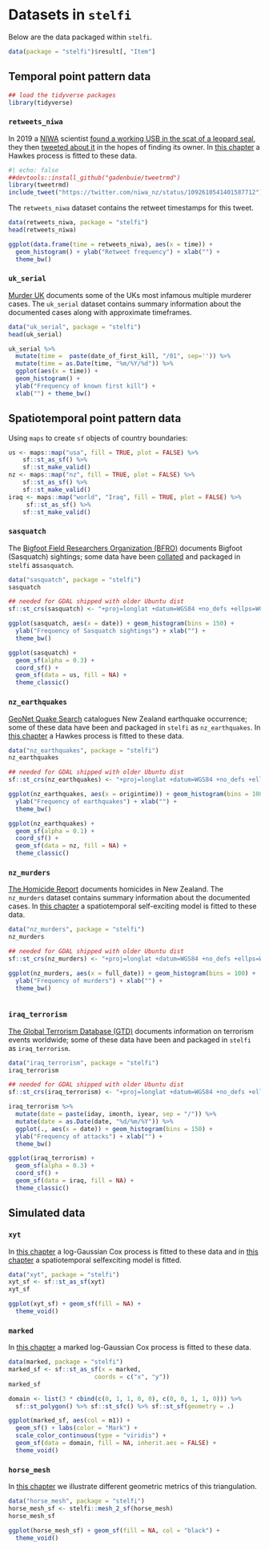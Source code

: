 # Datasets in `stelfi` {#data}

Below are the data packaged within `stelfi`.

```r
data(package = "stelfi")$result[, "Item"]
```


## Temporal point pattern data


```r
## load the tidyverse packages
library(tidyverse)
```

### `retweets_niwa`  {-}

In 2019 a [NIWA](https://niwa.co.nz/) scientist [found a working USB in the scat of a leopard seal](https://www.nzherald.co.nz/nz/news/article.cfm?c_id=1&objectid=12201147), they then [tweeted about it](https://twitter.com/niwa_nz/status/1092610541401587712) in the hopes of finding its owner. In [this chapter](#hawkes) a Hawkes process is fitted to these data.

```r
#| echo: false
##devtools::install_github("gadenbuie/tweetrmd")
library(tweetrmd)
include_tweet("https://twitter.com/niwa_nz/status/1092610541401587712")
```

The `retweets_niwa` dataset contains the retweet timestamps for this tweet.

```r
data(retweets_niwa, package = "stelfi")
head(retweets_niwa)
```


```r
ggplot(data.frame(time = retweets_niwa), aes(x = time)) + 
  geom_histogram() + ylab("Retweet frequency") + xlab("") +
  theme_bw()

```


### `uk_serial`  {-}

[Murder UK](http://www.murderuk.com/) documents some of the UKs most infamous multiple murderer cases. The `uk_serial` dataset contains summary information about the documented cases along with approximate timeframes.

```r
data("uk_serial", package = "stelfi")
head(uk_serial)
```


```r
uk_serial %>%
  mutate(time =  paste(date_of_first_kill, "/01", sep='')) %>%
  mutate(time = as.Date(time, "%m/%Y/%d")) %>%
  ggplot(aes(x = time)) + 
  geom_histogram() + 
  ylab("Frequency of known first kill") + 
  xlab("") + theme_bw()

```



## Spatiotemporal point pattern data



Using `maps` to create `sf` objects of country boundaries:

```r
us <- maps::map("usa", fill = TRUE, plot = FALSE) %>%
    sf::st_as_sf() %>%
    sf::st_make_valid()
nz <- maps::map("nz", fill = TRUE, plot = FALSE) %>%
    sf::st_as_sf() %>%
    sf::st_make_valid()
iraq <- maps::map("world", "Iraq", fill = TRUE, plot = FALSE) %>%
     sf::st_as_sf() %>%
    sf::st_make_valid()
```

### `sasquatch`  {-}

The [Bigfoot Field Researchers Organization (BFRO)](https://www.bfro.net/) documents Bigfoot (Sasquatch) sightings; some data have been [collated](https://data.world/timothyrenner/bfro-sightings-data) and packaged in `stelfi` as`sasquatch`.

```r
data("sasquatch", package = "stelfi")
sasquatch
```

```r
## needed for GDAL shipped with older Ubuntu dist
sf::st_crs(sasquatch) <- "+proj=longlat +datum=WGS84 +no_defs +ellps=WGS84 +towgs84=0,0,0" 
```

```r
ggplot(sasquatch, aes(x = date)) + geom_histogram(bins = 150) +
  ylab("Frequency of Sasquatch sightings") + xlab("") +
  theme_bw()
```

```r
ggplot(sasquatch) +  
  geom_sf(alpha = 0.3) + 
  coord_sf() + 
  geom_sf(data = us, fill = NA) + 
  theme_classic()
```


### `nz_earthquakes`  {-}

[GeoNet Quake Search](http://quakesearch.geonet.org.nz/) catalogues New Zealand earthquake occurrence; some of these data have been and packaged in `stelfi` as `nz_earthquakes`. In [this chapter](#hawkes) a Hawkes process is fitted to these data.


```r
data("nz_earthquakes", package = "stelfi")
nz_earthquakes
```

```r
## needed for GDAL shipped with older Ubuntu dist
sf::st_crs(nz_earthquakes) <- "+proj=longlat +datum=WGS84 +no_defs +ellps=WGS84 +towgs84=0,0,0" 
```

```r
ggplot(nz_earthquakes, aes(x = origintime)) + geom_histogram(bins = 100) +
  ylab("Frequency of earthquakes") + xlab("") +
  theme_bw()
```

```r
ggplot(nz_earthquakes) +  
  geom_sf(alpha = 0.1) + 
  coord_sf() + 
  geom_sf(data = nz, fill = NA) +
  theme_classic()
```

### `nz_murders`  {-}

[The Homicide Report](https://interactives.stuff.co.nz/2019/the-homicide-report/) documents homicides in New Zealand. The `nz_murders` dataset contains summary information about the documented cases.  In [this chapter](#hawkes) a spatiotemporal self-exciting model is fitted to these data.

```r
data("nz_murders", package = "stelfi")
nz_murders
```

```r
## needed for GDAL shipped with older Ubuntu dist
sf::st_crs(nz_murders) <- "+proj=longlat +datum=WGS84 +no_defs +ellps=WGS84 +towgs84=0,0,0" 
```

```r
ggplot(nz_murders, aes(x = full_date)) + geom_histogram(bins = 100) +
  ylab("Frequency of murders") + xlab("") +
  theme_bw()
```

```r

```

### `iraq_terrorism`  {-}

[The Global Terrorism Database (GTD)](http://www.start.umd.edu/gtd/) documents information on terrorism events worldwide; some of these data have been and packaged in `stelfi` as `iraq_terrorism`. 

```r
data("iraq_terrorism", package = "stelfi")
iraq_terrorism
```

```r
## needed for GDAL shipped with older Ubuntu dist
sf::st_crs(iraq_terrorism) <- "+proj=longlat +datum=WGS84 +no_defs +ellps=WGS84 +towgs84=0,0,0" 
```

```r
iraq_terrorism %>%
  mutate(date = paste(iday, imonth, iyear, sep = "/")) %>%
  mutate(date = as.Date(date, "%d/%m/%Y")) %>%
  ggplot(., aes(x = date)) + geom_histogram(bins = 150) +
  ylab("Frequency of attacks") + xlab("") +
  theme_bw()
```

```r
ggplot(iraq_terrorism) +  
  geom_sf(alpha = 0.3) + 
  coord_sf() + 
  geom_sf(data = iraq, fill = NA) +
  theme_classic()
```

## Simulated data

### `xyt`  {-}

In [this chapter](#lgcp) a log-Gaussian Cox process is fitted to these data and in [this chapter](#stelfi) a spatiotemporal selfexciting model is fitted.

```r
data("xyt", package = "stelfi")
xyt_sf <- sf::st_as_sf(xyt)
xyt_sf
```

```r
ggplot(xyt_sf) + geom_sf(fill = NA) +
  theme_void()
```


### `marked`  {-}

In [this chapter](#fit-marked) a marked log-Gaussian Cox process is fitted to these data.

```r
data(marked, package = "stelfi")
marked_sf <- sf::st_as_sf(x = marked,
                        coords = c("x", "y"))
marked_sf
```

```r
domain <- list(3 * cbind(c(0, 1, 1, 0, 0), c(0, 0, 1, 1, 0))) %>%
  sf::st_polygon() %>% sf::st_sfc() %>% sf::st_sf(geometry = .)

ggplot(marked_sf, aes(col = m1)) + 
  geom_sf() + labs(color = "Mark") +
  scale_color_continuous(type = "viridis") +
  geom_sf(data = domain, fill = NA, inherit.aes = FALSE) +
  theme_void()
```


### `horse_mesh` {-}

In [this chapter](#meshmetrics) we illustrate different geometric metrics of this triangulation.

```r
data("horse_mesh", package = "stelfi")
horse_mesh_sf <- stelfi::mesh_2_sf(horse_mesh)
horse_mesh_sf
```

```r
ggplot(horse_mesh_sf) + geom_sf(fill = NA, col = "black") +
  theme_void()
```